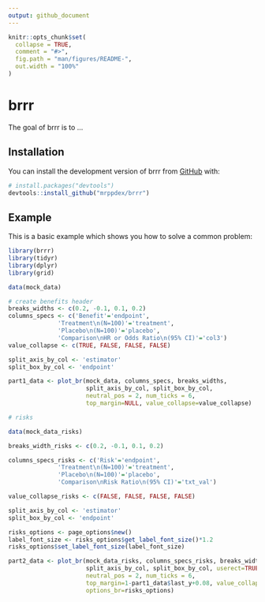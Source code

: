 ```yaml
---
output: github_document
---
```


<!-- README.md is generated from README.Rmd. Please edit that file -->

```r
knitr::opts_chunk$set(
  collapse = TRUE,
  comment = "#>",
  fig.path = "man/figures/README-",
  out.width = "100%"
)
```

# brrr

<!-- badges: start -->
<!-- badges: end -->

The goal of brrr is to ...

## Installation

You can install the development version of brrr from [GitHub](https://github.com/) with:

``` r
# install.packages("devtools")
devtools::install_github("mrppdex/brrr")
```

## Example

This is a basic example which shows you how to solve a common problem:

```r
library(brrr)
library(tidyr)
library(dplyr)
library(grid)

data(mock_data)

# create benefits header
breaks_widths <- c(0.2, -0.1, 0.1, 0.2)
columns_specs <- c('Benefit'='endpoint', 
              'Treatment\n(N=100)'='treatment', 
              'Placebo\n(N=100)'='placebo',
              'Comparison\nHR or Odds Ratio\n(95% CI)'='col3')
value_collapse <- c(TRUE, FALSE, FALSE, FALSE)

split_axis_by_col <- 'estimator'
split_box_by_col <- 'endpoint'

part1_data <- plot_br(mock_data, columns_specs, breaks_widths, 
                      split_axis_by_col, split_box_by_col, 
                      neutral_pos = 2, num_ticks = 6, 
                      top_margin=NULL, value_collapse=value_collapse)

# risks

data(mock_data_risks)

breaks_width_risks <- c(0.2, -0.1, 0.1, 0.2)

columns_specs_risks <- c('Risk'='endpoint', 
              'Treatment\n(N=100)'='treatment', 
              'Placebo\n(N=100)'='placebo',
              'Comparison\nRisk Ratio\n(95% CI)'='txt_val')

value_collapse_risks <- c(FALSE, FALSE, FALSE, FALSE)

split_axis_by_col <- 'estimator'
split_box_by_col <- 'endpoint'

risks_options <- page_options$new()
label_font_size <- risks_options$get_label_font_size()*1.2
risks_options$set_label_font_size(label_font_size)

part2_data <- plot_br(mock_data_risks, columns_specs_risks, breaks_width_risks,
                      split_axis_by_col, split_box_by_col, userect=TRUE,
                      neutral_pos = 2, num_ticks = 6, 
                      top_margin=1-part1_data$last_y+0.08, value_collapse=value_collapse_risks,
                      options_br=risks_options)
```

